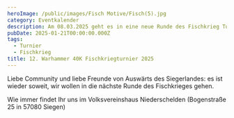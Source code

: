 ```yaml
---
heroImage: /public/images/Fisch Motive/Fisch(5).jpg
category: Eventkalender
description: Am 08.03.2025 geht es in eine neue Runde des Fischkrieg Turniers!
pubDate: 2025-01-21T00:00:00.000Z
tags:
  - Turnier
  - Fischkrieg
title: 12. Warhammer 40K Fischkriegturnier 2025
---
```


Liebe Community und liebe Freunde von Auswärts des Siegerlandes: es ist wieder soweit, wir wollen in die nächste Runde des Fischkrieges gehen.

Wie immer findet Ihr uns im  Volksvereinshaus Niederschelden (Bogenstraße 25 in 57080 Siegen)

